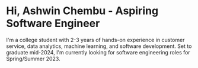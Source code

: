 # Hi, Ashwin Chembu - Aspiring Software Engineer

I'm a college student with 2-3 years of hands-on experience in customer service, data analytics, machine learning, and software development. Set to graduate mid-2024, I'm currently looking for software engineering roles for Spring/Summer 2023.
